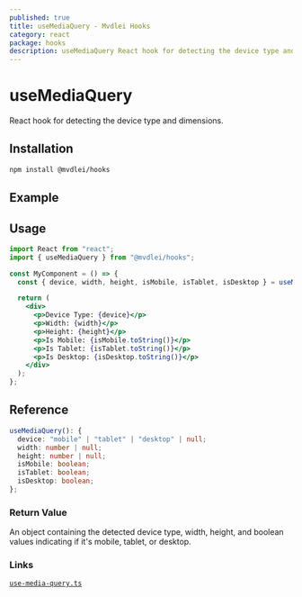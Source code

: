 ```yaml
---
published: true
title: useMediaQuery - Mvdlei Hooks
category: react
package: hooks
description: useMediaQuery React hook for detecting the device type and dimensions.
---
```


# useMediaQuery

React hook for detecting the device type and dimensions.

## Installation

```bash
npm install @mvdlei/hooks
```

## Example

## Usage

```jsx
import React from "react";
import { useMediaQuery } from "@mvdlei/hooks";

const MyComponent = () => {
  const { device, width, height, isMobile, isTablet, isDesktop } = useMediaQuery();

  return (
    <div>
      <p>Device Type: {device}</p>
      <p>Width: {width}</p>
      <p>Height: {height}</p>
      <p>Is Mobile: {isMobile.toString()}</p>
      <p>Is Tablet: {isTablet.toString()}</p>
      <p>Is Desktop: {isDesktop.toString()}</p>
    </div>
  );
};
```

## Reference

```ts
useMediaQuery(): {
  device: "mobile" | "tablet" | "desktop" | null;
  width: number | null;
  height: number | null;
  isMobile: boolean;
  isTablet: boolean;
  isDesktop: boolean;
};
```

### Return Value

An object containing the detected device type, width, height, and boolean values indicating if it's mobile, tablet, or desktop.

### Links

[`use-media-query.ts`](https://github.com/m10rten/suite/tree/main/packages/hooks/src/use-media-query.ts)
